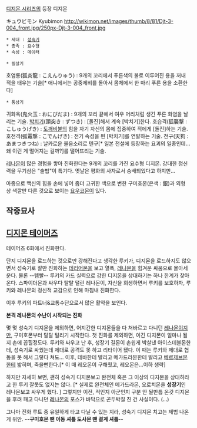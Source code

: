 [[디지몬 시리즈]]의 등장 디지몬

キュウビモン
Kyubimon
http://wikimon.net/images/thumb/8/81/Djt-3-004_front.jpg/250px-Djt-3-004_front.jpg

 * 세대 : [[성숙기]]
 * 종족 : 요수형
 * 속성 : 데이터

 * 필살기
호염룡(狐炎龍 : こえんりゅう) : 9개의 꼬리에서 푸른색의 불로 이루어진 용을 꺼내 적을 태우는 기술[* 애니에서는 공중제비를 돌아서 몸체에서 한 마리 푸른 용을 소환한다]

 * 통상기
귀화옥(鬼火玉 : おにびだま) : 9개의 꼬리 끝에서 여우 머리처럼 생긴 푸른 화염을 날리는 기술.
[[박치기]](頭突き : ずつき) : [돌진]해서 계속 [박치기]한다.
호습격(狐襲撃 : こしゅうげき) : [[도깨비불]]의 힘을 자기 자신의 몸에 집중하여 적에게 [돌진]하는 기술.
호전격(弧電撃 : こでんげき) : 전기 속성을 띈 [박치기]를 연발하는 기술.
천구(天狗 : あまつきつね) : 날카로운 울음소리로 텐구[* 일본 전설에 등장하는 요괴의 일종인데… 왜 이런 게 떨어지는 걸까?]를 떨어뜨리는 기술.


[[레나몬]]이 많은 경험을 쌓아 진화한다는 9개의 꼬리를 가진 요수형 디지몬. 강대한 정신력을 무기삼은 "술법"이 특기다. 옛날은 평화의 사자로서 숭배되었다고 하지만…

아종으로 백신의 힘을 손에 넣어 좀더 고귀한 색으로 변한 구미호몬(은색 : 銀)과 외형 상 색깔만 다른 것으로 보이는 [[요우코몬]]이 있다.


== 작중묘사 ==
== [[디지몬 테이머즈]] ==

테이머즈 6화에서 진화한다. 

단지 디지몬을 로드하는 것으로만 강해진다고 생각한 루키가, 디지몬을 로드하지도 않으면서 성숙기로 잘만 진화하는 [[테리어몬]]을 보고 열폭, [[레나몬]]을 힘겨운 싸움으로 몰아세운다. 물론 --템빨-- 루키의 카드 실력으로 강한 디지몬을 상대하기는 하나 한계가 찾아온다. 스파이더몬과 싸우다 탈탈 털린 레나몬이, 자신을 희생하면서 루키를 보호하자, 루키와 레나몬의 정신적 교감으로 인해 마침내 진화한다.

이후 루키의 파트너&교통수단으로서 많은 활약을 보인다.


'''본격 레나몬의 수난이 시작되는 진화'''

몇 몇 성숙기 디지몬을 제외하면, 어지간한 디지몬들을 다 쳐바르고 다니던 [[레나몬]]이지만, 구미호몬부터 탈탈 털리기 시작한다. 첫 진화를 제외하면, 이긴 디지몬이 얼마나 될지 손에 꼽힐정도다. 루키와 싸우고 난 후, 성장기 길몬이 손쉽게 박살낸 아이스데블몬한테, 성숙기로 싸웠는데 제대로 공격도 못 하고 리타이어 됐다. 이 때는 루키와 제대로 협동을 못 해서 그렇다 쳐도... 이후, 데바한테 발리고 메가드라몬한테 발리고 [[베르제브몬]]한테 밟히며, 죽을뻔한다.[* 이 때 레오몬이 구해줬고, 레오몬은...이하 생략]

하지만 자세히 보면, 괜히 성숙기 디지몬보고 완전체 혹은 그 이상의 디지몬을 상대하라고 한 루키 잘못도 없지는 않다. [* 실제로 완전체인 메가드라몬, 오로치몬을 '''성장기'''인 레나몬보고 싸우게 했다. ] 그렇지만 이전, 적인지 아군인지 구분 안 될만틈 온갖 디지몬을 후려 패고 다니던 [[레나몬]]의 포스가 바닥으로 곤두박질 친 건 사실이다. (...) 

그나마 진화 루트 중 유일하게 타고 다닐 수 있는 지라, 성숙기 디지몬 치고는 제법 나온게 위안. --'''구미호몬 땐 이동 셔틀 도사몬 땐 결계 셔틀'''--
